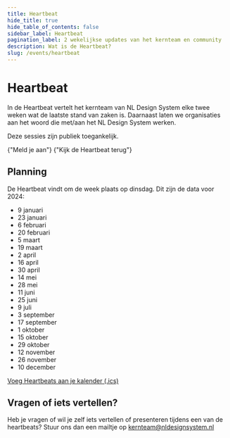```yaml
---
title: Heartbeat
hide_title: true
hide_table_of_contents: false
sidebar_label: Heartbeat
pagination_label: 2 wekelijkse updates van het kernteam en community
description: Wat is de Heartbeat?
slug: /events/heartbeat
---
```



# Heartbeat

In de Heartbeat vertelt het kernteam van NL Design System elke twee weken wat de laatste stand van zaken is. Daarnaast laten we organisaties aan het woord die met/aan het NL Design System werken.

Deze sessies zijn publiek toegankelijk.

<ActionGroup>
  <DocusaurusLink
    href="/events/heartbeat/aanmelden"
    className="utrecht-button-link utrecht-button-link--primary-action"
  >
    {"Meld je aan"}
    <IconChevronRight />
  </DocusaurusLink>
  <DocusaurusLink href="/events/heartbeat/videos" className="utrecht-button-link utrecht-button-link--secondary-action">
    {"Kijk de Heartbeat terug"}
    <IconChevronRight />
  </DocusaurusLink>
</ActionGroup>

## Planning

De Heartbeat vindt om de week plaats op dinsdag. Dit zijn de data voor 2024:

- 9 januari
- 23 januari
- 6 februari
- 20 februari
- 5 maart
- 19 maart
- 2 april
- 16 april
- 30 april
- 14 mei
- 28 mei
- 11 juni
- 25 juni
- 9 juli
- 3 september
- 17 september
- 1 oktober
- 15 oktober
- 29 oktober
- 12 november
- 26 november
- 10 december

[Voeg Heartbeats aan je kalender (.ics)](/heartbeat/heartbeat.ics)

## Vragen of iets vertellen?

Heb je vragen of wil je zelf iets vertellen of presenteren tijdens een van de heartbeats? Stuur ons dan een mailtje op <a href="mailto:kernteam@nldesignsystem.nl">kernteam@nldesignsystem.nl</a>
